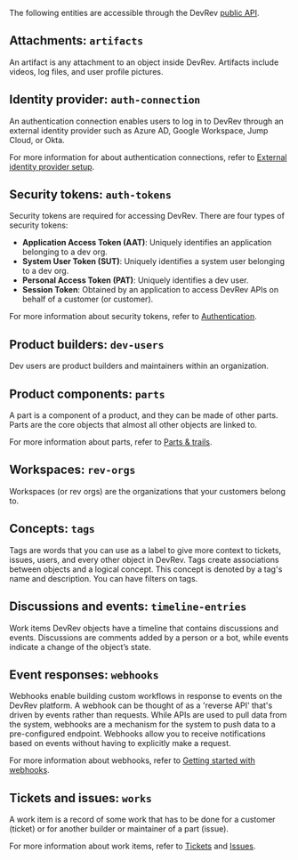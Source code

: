 The following entities are accessible through the DevRev [public API](/dev-rev-rest-api/overview).

## Attachments: `artifacts`

An artifact is any attachment to an object inside DevRev. Artifacts include videos, log files, and user profile pictures.

## Identity provider: `auth-connection`

An authentication connection enables users to log in to DevRev through an external identity provider such as Azure AD, Google Workspace, Jump Cloud, or Okta.

For more information for about authentication connections, refer to [External identity provider setup](https://devrev-docs-new.vercel.app/product/sso-saml).

## Security tokens: `auth-tokens`

Security tokens are required for accessing DevRev. There are four types of security tokens:

- **Application Access Token (AAT)**: Uniquely identifies an application belonging to a dev org.
- **System User Token (SUT)**: Uniquely identifies a system user belonging to a dev org.
- **Personal Access Token (PAT)**: Uniquely identifies a dev user.
- **Session Token**: Obtained by an application to access DevRev APIs on behalf of a customer (or customer).

For more information about security tokens, refer to [Authentication](/welcome/authentication).

## Product builders: `dev-users`

Dev users are product builders and maintainers within an organization.

## Product components: `parts`

A part is a component of a product, and they can be made of other parts. Parts are the core objects that almost all other objects are linked to.

For more information about parts, refer to [Parts & trails](https://devrev-docs-new.vercel.app/product/parts).

## Workspaces: `rev-orgs`

Workspaces (or rev orgs) are the organizations that your customers belong to.

## Concepts: `tags` 

Tags are words that you can use as a label to give more context to tickets, issues, users, and every other object in DevRev. Tags create associations between objects and a logical concept. This concept is denoted by a tag's name and description. You can have filters on tags.

## Discussions and events: `timeline-entries`

Work items DevRev objects have a timeline that contains discussions and events. Discussions are comments added by a person or a bot, while events indicate a change of the object’s state.

## Event responses: `webhooks`

Webhooks enable building custom workflows in response to events on the DevRev platform. A webhook can be thought of as a 'reverse API' that's driven by events rather than requests. While APIs are used to pull data from the system, webhooks are a mechanism for the system to push data to a pre-configured endpoint. Webhooks allow you to receive notifications based on events without having to explicitly make a request.

For more information about webhooks, refer to [Getting started with webhooks](./webhooks).

## Tickets and issues: `works`

A work item is a record of some work that has to be done for a customer (ticket) or for another builder or maintainer of a part (issue).

For more information about work items, refer to [Tickets](https://devrev-docs-new.vercel.app/product/tickets) and [Issues](https://devrev-docs-new.vercel.app/product/issues).